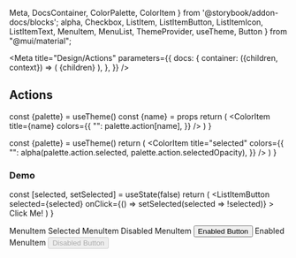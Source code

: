   Meta,
  DocsContainer,
  ColorPalette,
  ColorItem
} from '@storybook/addon-docs/blocks';
  alpha,
  Checkbox,
  ListItem,
  ListItemButton,
  ListItemIcon,
  ListItemText,
  MenuItem,
  MenuList,
  ThemeProvider,
  useTheme,
  Button
} from "@mui/material";

<Meta
  title="Design/Actions"
  parameters={{
    docs: {
      container: ({children, context}) => (
        <DocsContainer context={context}>
          <ThemeProvider theme={lightTheme}>
            <CssBaseline/>
            {children}
          </ThemeProvider>
        </DocsContainer>
      ),
    },
  }}
/>

## Actions

  const {palette} = useTheme()
  const {name} = props
  return (
    <ColorItem
      title={name}
      colors={{
        "": palette.action[name],
      }}
    />
  )
}

  const {palette} = useTheme()
  return (
    <ColorPalette>
      <ActionItem name="active"/>
      <ActionItem name="disabled"/>
      <ActionItem name="hover"/>
      <ActionItem name="focus"/>
      <ColorItem
        title="selected"
        colors={{
          "": alpha(palette.action.selected, palette.action.selectedOpacity),
        }}
      />
    </ColorPalette>
  )
}

<ActionsPalette/>

### Demo

  const [selected, setSelected] = useState(false)
  return (
    <ListItem>
      <ListItemButton
        selected={selected}
        onClick={() => setSelected(selected => !selected)}
      >
        <ListItemIcon>
          <Checkbox checked={selected}/>
        </ListItemIcon>
        <ListItemText>
          Click Me!
        </ListItemText>
      </ListItemButton>
    </ListItem>
  )
}

<MenuList>
  <MenuItem>MenuItem</MenuItem>
  <MenuItem selected>Selected MenuItem</MenuItem>
  <MenuItem disabled>Disabled MenuItem <Button sx={{mx: 2}}>Enabled Button</Button></MenuItem>
  <MenuItem>Enabled MenuItem <Button sx={{mx: 2}} disabled>Disabled Button</Button></MenuItem>
</MenuList>